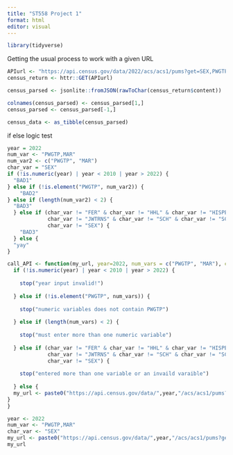 ```yaml
---
title: "ST558 Project 1"
format: html
editor: visual
---
```


```r
library(tidyverse)
```
Getting the usual process to work with a given URL

```r
APIurl <- "https://api.census.gov/data/2022/acs/acs1/pums?get=SEX,PWGTP,MAR&SCHL=24&key=51fa8d7040e7bff1dae932352f6b998a4678a557"
census_return <- httr::GET(APIurl)

census_parsed <- jsonlite::fromJSON(rawToChar(census_return$content))

colnames(census_parsed) <- census_parsed[1,]
census_parsed <- census_parsed[-1,]

census_data <- as_tibble(census_parsed)
```
if else logic test
```r
year = 2022
num_var <- "PWGTP,MAR"
num_var2 <- c("PWGTP", "MAR")
char_var = "SEX"
if (!is.numeric(year) | year < 2010 | year > 2022) {
  "BAD1" 
} else if (!is.element("PWGTP", num_var2)) {
    "BAD2"
} else if (length(num_var2) < 2) {
  "BAD3"
  } else if (char_var != "FER" & char_var != "HHL" & char_var != "HISPEED" &
             char_var != "JWTRNS" & char_var != "SCH" & char_var != "SCHL" &
             char_var != "SEX") {
    "BAD3"
  } else {
  "yay"
}

```

```r
call_API <- function(my_url, year=2022, num_vars = c("PWGTP", "MAR"), char_var = "SEX") {
  if (!is.numeric(year) | year < 2010 | year > 2022) {
  
    stop("year input invalid!") 
    
  } else if (!is.element("PWGTP", num_vars)) {
  
    stop("numeric variables does not contain PWGTP") 
    
  } else if (length(num_vars) < 2) {
    
    stop("must enter more than one numeric variable")
    
  } else if (char_var != "FER" & char_var != "HHL" & char_var != "HISPEED" &
             char_var != "JWTRNS" & char_var != "SCH" & char_var != "SCHL" &
             char_var != "SEX") {
    
    stop("entered more than one variable or an invaild varaible") 
    
  } else {
  my_url <- paste0("https://api.census.gov/data/",year,"/acs/acs1/pums?get=",char_var,",",paste(num_vars,collapse =","),"&key=51fa8d7040e7bff1dae932352f6b998a4678a557")
}
}
```

```r
year <- 2022
num_var <- "PWGTP,MAR"
char_var <- "SEX"
my_url <- paste0("https://api.census.gov/data/",year,"/acs/acs1/pums?get=",char_var,",",num_var,"&key=51fa8d7040e7bff1dae932352f6b998a4678a557")
my_url

```



